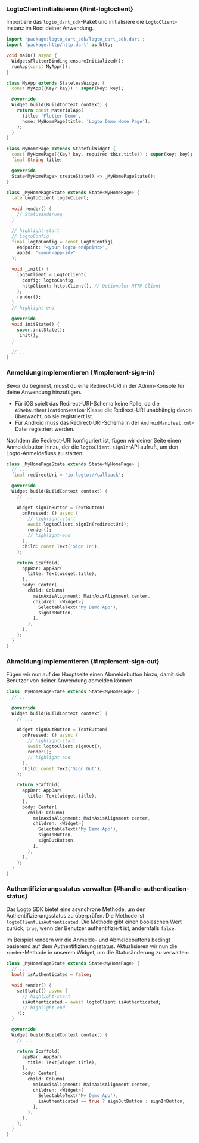 
### LogtoClient initialisieren \{#init-logtoclient}

Importiere das `logto_dart_sdk`-Paket und initialisiere die `LogtoClient`-Instanz im Root deiner Anwendung.

```dart title="lib/main.dart"
import 'package:logto_dart_sdk/logto_dart_sdk.dart';
import 'package:http/http.dart' as http;

void main() async {
  WidgetsFlutterBinding.ensureInitialized();
  runApp(const MyApp());
}

class MyApp extends StatelessWidget {
  const MyApp({Key? key}) : super(key: key);

  @override
  Widget build(BuildContext context) {
    return const MaterialApp(
      title: 'Flutter Demo',
      home: MyHomePage(title: 'Logto Demo Home Page'),
    );
  }
}

class MyHomePage extends StatefulWidget {
  const MyHomePage({Key? key, required this.title}) : super(key: key);
  final String title;

  @override
  State<MyHomePage> createState() => _MyHomePageState();
}

class _MyHomePageState extends State<MyHomePage> {
  late LogtoClient logtoClient;

  void render() {
    // Statusänderung
  }

  // highlight-start
  // LogtoConfig
  final logtoConfig = const LogtoConfig(
    endpoint: "<your-logto-endpoint>",
    appId: "<your-app-id>"
  );

  void _init() {
    logtoClient = LogtoClient(
      config: logtoConfig,
      httpClient: http.Client(), // Optionaler HTTP-Client
    );
    render();
  }
  // highlight-end

  @override
  void initState() {
    super.initState();
    _init();
  }

  // ...
}
```

### Anmeldung implementieren \{#implement-sign-in}

<SignInFlowSummary />

Bevor du beginnst, musst du eine Redirect-URI in der Admin-Konsole für deine Anwendung hinzufügen.

<ConfigureRedirectUri figureSrc={redirectUriFigure} redirectUri="io.logto://callback" />

- Für iOS spielt das Redirect-URI-Schema keine Rolle, da die `ASWebAuthenticationSession`-Klasse die Redirect-URI unabhängig davon überwacht, ob sie registriert ist.
- Für Android muss das Redirect-URI-Schema in der `AndroidManifest.xml`-Datei registriert werden.

Nachdem die Redirect-URI konfiguriert ist, fügen wir deiner Seite einen Anmeldebutton hinzu, der die `logtoClient.signIn`-API aufruft, um den Logto-Anmeldefluss zu starten:

```dart title="lib/main.dart"
class _MyHomePageState extends State<MyHomePage> {
  // ...
  final redirectUri = 'io.logto://callback';

  @override
  Widget build(BuildContext context) {
    // ...

    Widget signInButton = TextButton(
      onPressed: () async {
        // highlight-start
        await logtoClient.signIn(redirectUri);
        render();
        // highlight-end
      },
      child: const Text('Sign In'),
    );

    return Scaffold(
      appBar: AppBar(
        title: Text(widget.title),
      ),
      body: Center(
        child: Column(
          mainAxisAlignment: MainAxisAlignment.center,
          children: <Widget>[
            SelectableText('My Demo App'),
            signInButton,
          ],
        ),
      ),
    );
  }
}
```

### Abmeldung implementieren \{#implement-sign-out}

Fügen wir nun auf der Hauptseite einen Abmeldebutton hinzu, damit sich Benutzer von deiner Anwendung abmelden können.

```dart title="lib/main.dart"
class _MyHomePageState extends State<MyHomePage> {
  // ...

  @override
  Widget build(BuildContext context) {
    // ...

    Widget signOutButton = TextButton(
      onPressed: () async {
        // highlight-start
        await logtoClient.signOut();
        render();
        // highlight-end
      },
      child: const Text('Sign Out'),
    );

    return Scaffold(
      appBar: AppBar(
        title: Text(widget.title),
      ),
      body: Center(
        child: Column(
          mainAxisAlignment: MainAxisAlignment.center,
          children: <Widget>[
            SelectableText('My Demo App'),
            signInButton,
            signOutButton,
          ],
        ),
      ),
    );
  }
}
```

### Authentifizierungsstatus verwalten \{#handle-authentication-status}

Das Logto SDK bietet eine asynchrone Methode, um den Authentifizierungsstatus zu überprüfen. Die Methode ist `logtoClient.isAuthenticated`. Die Methode gibt einen booleschen Wert zurück, `true`, wenn der Benutzer authentifiziert ist, andernfalls `false`.

Im Beispiel rendern wir die Anmelde- und Abmeldebuttons bedingt basierend auf dem Authentifizierungsstatus. Aktualisieren wir nun die `render`-Methode in unserem Widget, um die Statusänderung zu verwalten:

```dart title="lib/main.dart"
class _MyHomePageState extends State<MyHomePage> {
  // ...
  bool? isAuthenticated = false;

  void render() {
    setState(() async {
      // highlight-start
      isAuthenticated = await logtoClient.isAuthenticated;
      // highlight-end
    });
  }

  @override
  Widget build(BuildContext context) {
    // ...

    return Scaffold(
      appBar: AppBar(
        title: Text(widget.title),
      ),
      body: Center(
        child: Column(
          mainAxisAlignment: MainAxisAlignment.center,
          children: <Widget>[
            SelectableText('My Demo App'),
            isAuthenticated == true ? signOutButton : signInButton,
          ],
        ),
      ),
    );
  }
}
```

<Checkpoint />
